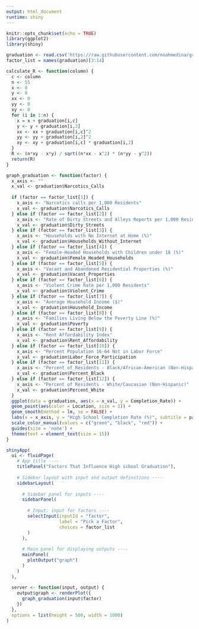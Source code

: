 ---
output: html_document
runtime: shiny
---

```{r setup, include=FALSE}
knitr::opts_chunk$set(echo = TRUE)
library(ggplot2)
library(shiny)
```

```{r, include=FALSE}
graduation <- read.csv('https://raw.githubusercontent.com/noahmedina/graduation/main/graduation.csv')
factor_list = names(graduation)[3:14]
```

```{r, include=FALSE}
calculate_R <- function(column) {
  c <- column
  n <- 55
  x <- 0
  y <- 0
  xx <- 0
  yy <- 0
  xy <- 0
  for (i in 1:n) {
    x = x + graduation[i,c]
    y <- y + graduation[i,2]
    xx <- xx + graduation[i,c]^2
    yy <- yy + graduation[i,2]^2
    xy <- xy + graduation[i,c] * graduation[i,2]
  }
  R <- (n*xy - x*y) / sqrt((n*xx - x^2) * (n*yy - y^2))
  return(R)
}
```

```{r, include=FALSE}
graph_graduation <- function(factor) {
  x_axis <- ""
  x_val <- graduation$Narcotics_Calls
  
  if (factor == factor_list[1]) {
    x_axis <- "Narcotics calls per 1,000 Residents"
    x_val <- graduation$Narcotics_Calls
  } else if (factor == factor_list[2]) {
    x_axis <- "Rate of Dirty Streets and Alleys Reports per 1,000 Residents"
    x_val <- graduation$Dirty_Streets
  } else if (factor == factor_list[3]) {
    x_axis <- "Households with No Internet at Home (%)"
    x_val <- graduation$Households_Without_Internet
  } else if (factor == factor_list[4]) {
    x_axis <- "Female-Headed Households with Children under 18 (%)"
    x_val <- graduation$Female_Headed_Households
  } else if (factor == factor_list[5]) {
    x_axis <- "Vacant and Abandoned Residential Properties (%)"
    x_val <- graduation$Vacant_Properties
  } else if (factor == factor_list[6]) {
    x_axis <- "Violent Crime Rate per 1,000 Residents"
    x_val <- graduation$Violent_Crime
  } else if (factor == factor_list[7]) {
    x_axis <- "Average Household Income ($)"
    x_val <- graduation$Household_Income
  } else if (factor == factor_list[8]) {
    x_axis <- "Families Living Below the Poverty Line (%)"
    x_val <- graduation$Poverty
  } else if (factor == factor_list[9]) {
    x_axis <- "Rent Affordability Index"
    x_val <- graduation$Rent_Affordability
  } else if (factor == factor_list[10]) {
    x_axis <- "Percent Population 16-64 Not in Labor Force"
    x_val <- graduation$Labor_Force_Participation
  } else if (factor == factor_list[11]) {
    x_axis <- "Percent of Residents - Black/African-American (Non-Hispanic)"
    x_val <- graduation$Percent_Black
  } else if (factor == factor_list[12]) {
    x_axis <- "Percent of Residents - White/Caucasian (Non-Hispanic)"
    x_val <- graduation$Percent_White
  }
  ggplot(data = graduation, aes(x = x_val, y = Completion_Rate)) + 
  geom_point(aes(color = Location, size = 1)) +
  geom_smooth(method = lm, se = FALSE) +
  labs(x = x_axis, y = "High School Completion Rate (%)", subtitle = paste("R = ", calculate_R(which(factor_list == factor) + 2))) +
  scale_color_manual(values = c("green", "black", "red")) +
  guides(size = 'none') +
  theme(text = element_text(size = 15))
}
```

```{r, echo = FALSE}
shinyApp(
  ui <- fluidPage(
    # App title ----
    titlePanel("Factors That Influence High school Graduation"),
    
    # Sidebar layout with input and output definitions ----
    sidebarLayout(
      
      # Sidebar panel for inputs ----
      sidebarPanel(
        
        # Input: input for factors ----
        selectInput(inputId = "factor",
                    label = "Pick a Factor",
                    choices = factor_list
        )
      ),
      
      # Main panel for displaying outputs ----
      mainPanel(
        plotOutput("graph")
      )
    )
  ),
  
  server <- function(input, output) {
    output$graph <- renderPlot({ 
      graph_graduation(input$factor)
    })
  },
  options = list(height = 500, width = 1000)
)

```

